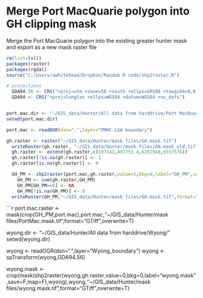 Merge Port MacQuarie polygon into GH clipping mask
========================================================

Merge the Port MacQuarie polygon into the existing greater hunter mask and export as a new mask raster file

```r
rm(list=ls())
packages(raster)
packages(rgdal)
source("C:/Users/awhitehead/Dropbox/Random R code/shp2raster.R")

# projections 
  GDA94.56 <- CRS("+proj=utm +zone=56 +south +ellps=GRS80 +towgs84=0,0,0,0,0,0,0 +units=m +no_defs")
  GDA94 <- CRS("+proj=longlat +ellps=WGS84 +datum=WGS84 +no_defs")


port.mac.dir <- "~/GIS_data/Hunter/All data from harddrive/Port MacQuarie/"
setwd(port.mac.dir)

port.mac <- readOGR(dsn=".",layer="PMHC LGA boundary")

gh.raster <- raster("~/GIS_data/Hunter/mask files/GH.mask.tif")
  writeRaster(gh.raster, "~/GIS_data/Hunter/mask files/GH.mask_old.tif")
  gh.raster <- extend(gh.raster,c(197142,497753.4,6282948,6557576))
  gh.raster[!is.na(gh.raster)] <- 1
  gh.raster[is.na(gh.raster)] <- 0

  GH_PM <- shp2raster(port.mac,gh.raster,value=1,bkg=0,label="GH_PM",save=F,mask=F)
    GH_PM <- sum(gh.raster,GH_PM)
    GH_PM[GH_PM==0] <- NA
    GH_PM[!is.na(GH_PM)] <- 0
  writeRaster(GH_PM,"~/GIS_data/Hunter/mask files/GH.mask.tif",format="GTiff",overwrite=T)

```

```r

 port.mac.raster <- mask(crop(GH_PM,port.mac),port.mac,"~/GIS_data/Hunter/mask files/PortMac.mask.tif",format="GTiff",overwrite=T)

  wyong.dir <- "~/GIS_data/Hunter/All data from harddrive/Wyong/"
  setwd(wyong.dir)
  
  wyong <- readOGR(dsn=".",layer="Wyong_boundary")
    wyong <- spTransform(wyong,GDA94.56)

  wyong.mask <- crop(mask(shp2raster(wyong,gh.raster,value=0,bkg=0,label="wyong.mask",save=F,map=F),wyong),wyong,"~/GIS_data/Hunter/mask files/wyong.mask.tif",format="GTiff",overwrite=T)

